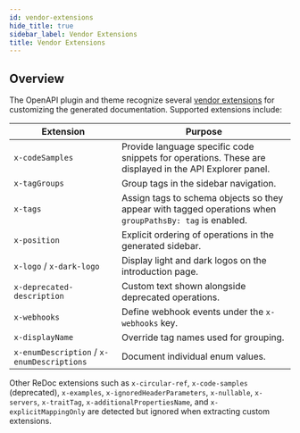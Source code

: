 ```yaml
---
id: vendor-extensions
hide_title: true
sidebar_label: Vendor Extensions
title: Vendor Extensions
---
```


## Overview

The OpenAPI plugin and theme recognize several [vendor extensions](https://swagger.io/specification/#specification-extensions) for customizing the generated documentation. Supported extensions include:

| Extension | Purpose |
|-----------|---------|
| `x-codeSamples` | Provide language specific code snippets for operations. These are displayed in the API Explorer panel. |
| `x-tagGroups` | Group tags in the sidebar navigation. |
| `x-tags` | Assign tags to schema objects so they appear with tagged operations when `groupPathsBy: tag` is enabled. |
| `x-position` | Explicit ordering of operations in the generated sidebar. |
| `x-logo` / `x-dark-logo` | Display light and dark logos on the introduction page. |
| `x-deprecated-description` | Custom text shown alongside deprecated operations. |
| `x-webhooks` | Define webhook events under the `x-webhooks` key. |
| `x-displayName` | Override tag names used for grouping. |
| `x-enumDescription` / `x-enumDescriptions` | Document individual enum values. |

Other ReDoc extensions such as `x-circular-ref`, `x-code-samples` (deprecated), `x-examples`, `x-ignoredHeaderParameters`, `x-nullable`, `x-servers`, `x-traitTag`, `x-additionalPropertiesName`, and `x-explicitMappingOnly` are detected but ignored when extracting custom extensions.
